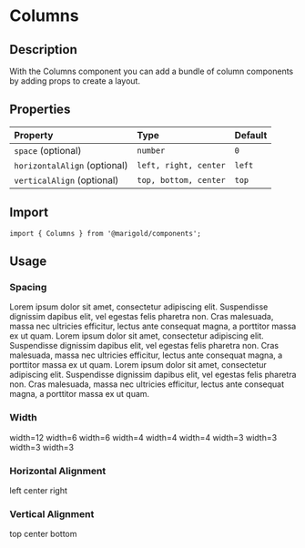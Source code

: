 
<Meta title="Components/Layout/Columns" />

# Columns

## Description

With the Columns component you can add a bundle of column components by adding props to create a layout.

## Properties

| Property                     | Type                  | Default |
| :--------------------------- | :-------------------- | :------ |
| `space` (optional)           | `number`              | `0`     |
| `horizontalAlign` (optional) | `left, right, center` | `left`  |
| `verticalAlign` (optional)   | `top, bottom, center` | `top`   |

## Import

```tsx
import { Columns } from '@marigold/components';
```

## Usage

### Spacing

<Canvas>
  <Story name="Spacing">
    <Columns space={24} className={useStyles({ bg: '#f3f3f3' })}>
      <Column width={4}>
        <Text>
          Lorem ipsum dolor sit amet, consectetur adipiscing elit. Suspendisse
          dignissim dapibus elit, vel egestas felis pharetra non. Cras
          malesuada, massa nec ultricies efficitur, lectus ante consequat magna,
          a porttitor massa ex ut quam.
        </Text>
      </Column>
      <Column width={4}>
        <Text>
          Lorem ipsum dolor sit amet, consectetur adipiscing elit. Suspendisse
          dignissim dapibus elit, vel egestas felis pharetra non. Cras
          malesuada, massa nec ultricies efficitur, lectus ante consequat magna,
          a porttitor massa ex ut quam.
        </Text>
      </Column>
      <Column width={4}>
        <Text>
          Lorem ipsum dolor sit amet, consectetur adipiscing elit. Suspendisse
          dignissim dapibus elit, vel egestas felis pharetra non. Cras
          malesuada, massa nec ultricies efficitur, lectus ante consequat magna,
          a porttitor massa ex ut quam.
        </Text>
      </Column>
    </Columns>
  </Story>
</Canvas>

### Width

<Canvas>
  <Story name="Width">
    <Columns space={24} className={useStyles({ bg: '#f3f3f3' })}>
      <Column
        width={12}
        className={useStyles({
          border: '1px solid',
          borderRadius: '4px',
          padding: '4px',
        })}
      >
        <Text>width=12</Text>
      </Column>
      <Column
        width={6}
        className={useStyles({
          border: '1px solid',
          borderRadius: '4px',
          padding: '4px',
        })}
      >
        <Text>width=6</Text>
      </Column>
      <Column
        width={6}
        className={useStyles({
          border: '1px solid',
          borderRadius: '4px',
          padding: '4px',
        })}
      >
        <Text>width=6</Text>
      </Column>
      <Column
        width={4}
        className={useStyles({
          border: '1px solid',
          borderRadius: '4px',
          padding: '4px',
        })}
      >
        <Text>width=4</Text>
      </Column>
      <Column
        width={4}
        className={useStyles({
          border: '1px solid',
          borderRadius: '4px',
          padding: '4px',
        })}
      >
        <Text>width=4</Text>
      </Column>
      <Column
        width={4}
        className={useStyles({
          border: '1px solid',
          borderRadius: '4px',
          padding: '4px',
        })}
      >
        <Text>width=4</Text>
      </Column>
      <Column
        width={3}
        className={useStyles({
          border: '1px solid',
          borderRadius: '4px',
          padding: '4px',
        })}
      >
        <Text>width=3</Text>
      </Column>
      <Column
        width={3}
        className={useStyles({
          border: '1px solid',
          borderRadius: '4px',
          padding: '4px',
        })}
      >
        <Text>width=3</Text>
      </Column>
      <Column
        width={3}
        className={useStyles({
          border: '1px solid',
          borderRadius: '4px',
          padding: '4px',
        })}
      >
        <Text>width=3</Text>
      </Column>
      <Column
        width={3}
        className={useStyles({
          border: '1px solid',
          borderRadius: '4px',
          padding: '4px',
        })}
      >
        <Text>width=3</Text>
      </Column>
    </Columns>
  </Story>
</Canvas>

### Horizontal Alignment

<Canvas>
  <Story name="horizantalAlign">
    <Columns
      space={24}
      horizontalAlign="left"
      className={useStyles({ bg: '#f3f3f3' })}
    >
      <Column width={1}>
        <Text>left</Text>
      </Column>
    </Columns>
    <Divider />
    <Columns
      space={24}
      horizontalAlign="center"
      className={useStyles({ bg: '#f3f3f3' })}
    >
      <Column width={1}>
        <Text>center</Text>
      </Column>
    </Columns>
    <Divider />
    <Columns
      space={24}
      horizontalAlign="right"
      className={useStyles({ bg: '#f3f3f3' })}
    >
      <Column width={1}>
        <Text>right</Text>
      </Column>
    </Columns>
  </Story>
</Canvas>

### Vertical Alignment

<Canvas>
  <Story name="verticalAlign">
    <Columns
      verticalAlign="top"
      className={useStyles({
        bg: '#f3f3f3',
        height: '80px',
      })}
    >
      <Column width={1}>
        <Text>top</Text>
      </Column>
    </Columns>
    <Divider />
    <Columns
      verticalAlign="center"
      className={useStyles({
        bg: '#f3f3f3',
        height: '80px',
      })}
    >
      <Column width={1}>
        <Text>center</Text>
      </Column>
    </Columns>
    <Divider />
    <Columns
      verticalAlign="bottom"
      className={useStyles({
        bg: '#f3f3f3',
        height: '80px',
      })}
    >
      <Column width={1}>
        <Text>bottom</Text>
      </Column>
    </Columns>
  </Story>
</Canvas>
